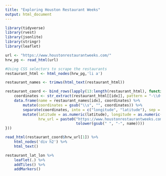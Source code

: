 ```yaml
---
title: "Exploring Houston Restaurant Weeks"
output: html_document
---
```


```r
library(tidyverse)
library(rvest)
library(jsonlite)
library(stringr)
library(leaflet)
```


```r
url <- "https://www.houstonrestaurantweeks.com/"
hrw_pg <- read_html(url)    

#Using CSS selectors to scrape the restaurants
restaurant_html <- html_nodes(hrw_pg,'li a')
```

```r
restaurant_names <- trimws(html_text(restaurant_html))

restaurant_coord <- bind_rows(lapply(13:length(restaurant_html), function(idx){
    coordinates <- str_extract(restaurant_html[[idx]], pattern = "-\\d+\\.\\d+, \\d+\\.\\d+")
    data.frame(name = restaurant_names[idx], coordinates) %>% 
        mutate(coordinates = gsub("\\s", "", coordinates)) %>% 
        separate(coordinates, into = c("longitude", "latitude"), sep = ",") %>% 
        mutate(latitude = as.numeric(latitude), longitude = as.numeric(longitude),
               hrw_url = paste0("https://www.houstonrestaurantweeks.com/#menu-", 
                                tolower(gsub(" ", "-", name)))) 
}))

```

```r
read_html(restaurant_coord$hrw_url[1]) %>% 
    html_nodes('div h2') %>% 
    html_text() 

```


```r
restaurant_lat_lon %>% 
    leaflet(.) %>% 
    addTiles() %>% 
    addMarkers()
```

